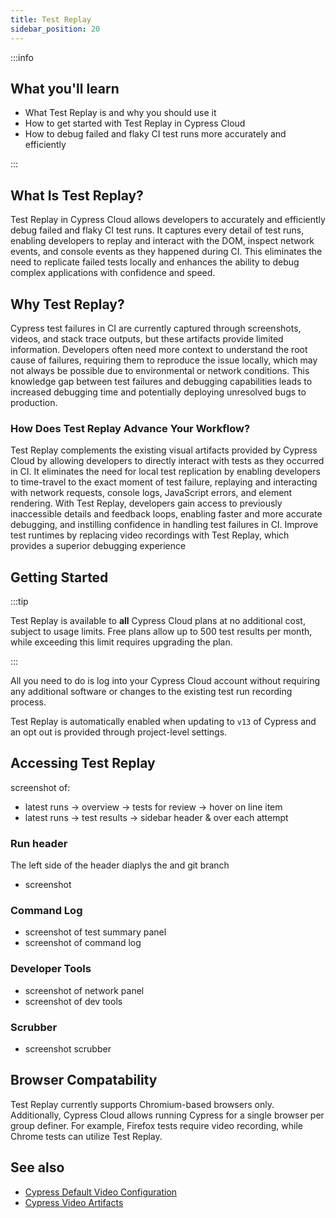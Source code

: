 ```yaml
---
title: Test Replay
sidebar_position: 20
---
```


:::info

## <Icon name="graduation-cap" /> What you'll learn

- What Test Replay is and why you should use it
- How to get started with Test Replay in Cypress Cloud
- How to debug failed and flaky CI test runs more accurately and efficiently

:::

## What Is Test Replay?

Test Replay in Cypress Cloud allows developers to accurately and efficiently debug failed and flaky CI test runs. It captures every detail of test runs, enabling developers to replay and interact with the DOM, inspect network events, and console events as they happened during CI. This eliminates the need to replicate failed tests locally and enhances the ability to debug complex applications with confidence and speed.

## Why Test Replay?

Cypress test failures in CI are currently captured through screenshots, videos, and stack trace outputs, but these artifacts provide limited information. Developers often need more context to understand the root cause of failures, requiring them to reproduce the issue locally, which may not always be possible due to environmental or network conditions. This knowledge gap between test failures and debugging capabilities leads to increased debugging time and potentially deploying unresolved bugs to production.

### How Does Test Replay Advance Your Workflow?

Test Replay complements the existing visual artifacts provided by Cypress Cloud by allowing developers to directly interact with tests as they occurred in CI. It eliminates the need for local test replication by enabling developers to time-travel to the exact moment of test failure, replaying and interacting with network requests, console logs, JavaScript errors, and element rendering. With Test Replay, developers gain access to previously inaccessible details and feedback loops, enabling faster and more accurate debugging, and instilling confidence in handling test failures in CI. Improve test runtimes by replacing video recordings with Test Replay, which provides a superior debugging experience

## Getting Started

:::tip

Test Replay is available to **all** Cypress Cloud plans at no additional cost, subject to usage limits. Free plans allow up to 500 test results per month, while exceeding this limit requires upgrading the plan.

:::

All you need to do is log into your Cypress Cloud account without requiring any additional software or changes to the existing test run recording process.

Test Replay is automatically enabled when updating to `v13` of Cypress and an opt out is provided through project-level settings.

## Accessing Test Replay

screenshot of: 
- latest runs -> overview -> tests for review -> hover on line item
- latest runs -> test results -> sidebar header & over each attempt

### Run header
The left side of the header diaplys the and git branch 
- screenshot

### Command Log
- screenshot of test summary panel
- screenshot of command log

### Developer Tools
- screenshot of network panel
- screenshot of dev tools

### Scrubber
- screenshot scrubber

## Browser Compatability

Test Replay currently supports Chromium-based browsers only. Additionally, Cypress Cloud allows running Cypress for a single browser per group definer. For example, Firefox tests require video recording, while Chrome tests can utilize Test Replay.

## See also

- [Cypress Default Video Configuration](/guides/references/configuration#Videos)
- [Cypress Video Artifacts](/guides/guides/screenshots-and-videos#Videos)